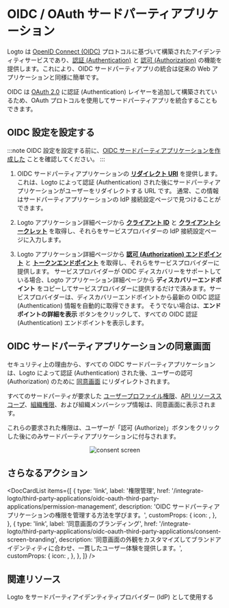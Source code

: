 

# OIDC / OAuth サードパーティアプリケーション

Logto は [OpenID Connect (OIDC)](https://auth.wiki/openid-connect) プロトコルに基づいて構築されたアイデンティティサービスであり、[認証 (Authentication)](https://auth.wiki/authentication) と [認可 (Authorization)](https://auth.wiki/authorization) の機能を提供します。これにより、OIDC サードパーティアプリの統合は従来の Web アプリケーションと同様に簡単です。

OIDC は [OAuth 2.0](https://auth.wiki/oauth-2.0) に認証 (Authentication) レイヤーを追加して構築されているため、OAuth プロトコルを使用してサードパーティアプリを統合することもできます。

## OIDC 設定を設定する

:::note
OIDC 設定を設定する前に、[OIDC サードパーティアプリケーションを作成した](/quick-starts/third-party-oidc) ことを確認してください。
:::

1. OIDC サードパーティアプリケーションの [**リダイレクト URI**](/integrate-logto/application-data-structure#redirect-uris) を提供します。これは、Logto によって認証 (Authentication) された後にサードパーティアプリケーションがユーザーをリダイレクトする URL です。
   通常、この情報はサードパーティアプリケーションの IdP 接続設定ページで見つけることができます。

2. Logto アプリケーション詳細ページから [**クライアント ID**](/integrate-logto/application-data-structure#application-id) と [**クライアントシークレット**](/integrate-logto/application-data-structure#application-secret) を取得し、それらをサービスプロバイダーの IdP 接続設定ページに入力します。

3. Logto アプリケーション詳細ページから [**認可 (Authorization) エンドポイント**](/integrate-logto/application-data-structure#authorization-endpoint) と [**トークンエンドポイント**](/integrate-logto/application-data-structure#token-endpoint) を取得し、それらをサービスプロバイダーに提供します。
   サービスプロバイダーが OIDC ディスカバリーをサポートしている場合、Logto アプリケーション詳細ページから **ディスカバリーエンドポイント** をコピーしてサービスプロバイダーに提供するだけで済みます。サービスプロバイダーは、ディスカバリーエンドポイントから最新の OIDC 認証 (Authentication) 情報を自動的に取得できます。
   そうでない場合は、**エンドポイントの詳細を表示** ボタンをクリックして、すべての OIDC 認証 (Authentication) エンドポイントを表示します。

## OIDC サードパーティアプリケーションの同意画面

セキュリティ上の理由から、すべての OIDC サードパーティアプリケーションは、Logto によって認証 (Authentication) された後、ユーザーの認可 (Authorization) のために [同意画面](/end-user-flows/consent-screen) にリダイレクトされます。

すべてのサードパーティが要求した [ユーザープロファイル権限](/integrate-logto/third-party-applications/oidc-oauth-third-party-applications/permission-management#user-permissions-user-profile-scopes)、[API リソーススコープ](/integrate-logto/third-party-applications/oidc-oauth-third-party-applications/permission-management#api-resource-permissions-api-resource-scopes)、[組織権限](/integrate-logto/third-party-applications/oidc-oauth-third-party-applications/permission-management#organization-permissions-organization-scopes)、および組織メンバーシップ情報は、同意画面に表示されます。

これらの要求された権限は、ユーザーが「認可 (Authorize)」ボタンをクリックした後にのみサードパーティアプリケーションに付与されます。

<center>
  <img src={ConsentScreen} alt="consent screen" width={500} />
</center>

## さらなるアクション

<DocCardList
  items={[
    {
      type: 'link',
      label: '権限管理',
      href: '/integrate-logto/third-party-applications/oidc-oauth-third-party-applications/permission-management',
      description: 'OIDC サードパーティアプリケーションの権限を管理する方法を学びます。',
      customProps: {
        icon: <AuthorizationIcon width={20} height={20} />,
      },
    },
    {
      type: 'link',
      label: '同意画面のブランディング',
      href: '/integrate-logto/third-party-applications/oidc-oauth-third-party-applications/consent-screen-branding',
      description:
        '同意画面の外観をカスタマイズしてブランドアイデンティティに合わせ、一貫したユーザー体験を提供します。',
      customProps: {
        icon: <CustomizationIcon width={20} height={20} />,
      },
    },
  ]}
/>

## 関連リソース

<Url href="https://blog.logto.io/logto-as-idp">
  Logto をサードパーティアイデンティティプロバイダー (IdP) として使用する
</Url>
